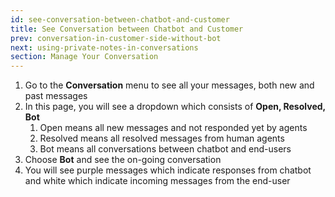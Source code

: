 ```yaml
---
id: see-conversation-between-chatbot-and-customer
title: See Conversation between Chatbot and Customer
prev: conversation-in-customer-side-without-bot
next: using-private-notes-in-conversations
section: Manage Your Conversation
---
```


1. Go to the **Conversation** menu to see all your messages, both new and past messages
2. In this page, you will see a dropdown which consists of **Open, Resolved, Bot**
   1. Open means all new messages and not responded yet by agents
   2. Resolved means all resolved messages from human agents
   3. Bot means all conversations between chatbot and end-users
3. Choose **Bot** and see the on-going conversation
4. You will see purple messages which indicate responses from chatbot and white which indicate incoming messages from the end-user
